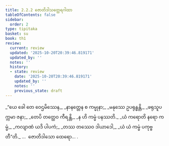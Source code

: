 ```yaml
---
title: 2.2.2 ဇောတိဒါသတ္ထေရဂါထာ
tableOfContents: false
sidebar:
  order: 2
type: tipitaka
basket: su
book: th1
review:
  current: review
  updated: '2025-10-20T20:39:46.819171'
  updated_by: ''
  notes: ''
  history:
  - state: review
    date: '2025-10-20T20:39:46.819171'
    updated_by: ''
    notes: ''
    previous_state: draft
---
```



<DynamicBreadcrumb />


<ReviewStatus review={frontmatter.review} showDetails={true} />

<HypothesisAnnotation frontmatter={frontmatter} />

<Division number="143" book="th1" e="ch" v="19" p="250">

<Paragraph number="309" type="verses" book="th1">
_“ယေ ခေါ တေ ဝေဌမိဿေန,_  
_နာနတ္တေန စ ကမ္မုနာ;_  
_မနုဿေ ဥပရုန္ဓန္တိ,_  
_ဖရုသူပက္ကမာ ဇနာ;_  
_တေပိ တတ္ထေဝ ကီရန္တိ,_  
_န ဟိ ကမ္မံ ပနဿတိ._  

</Paragraph>

</Division>
<Division number="144" book="th1" e="ch" v="19" p="250">

<Paragraph number="310" type="verses" book="th1">
_ယံ ကရောတိ နရော ကမ္မံ,_  
_ကလျာဏံ ယဒိ ပါပကံ;_  
_တဿ တဿေဝ ဒါယာဒေါ,_  
_ယံ ယံ ကမ္မံ ပကုဗ္ဗတီ”တိ._  


</Paragraph>
</Division>

<Paragraph number="311" type="center" book="th1">
…  ဇောတိဒါသော ထေရော… .
</Paragraph>